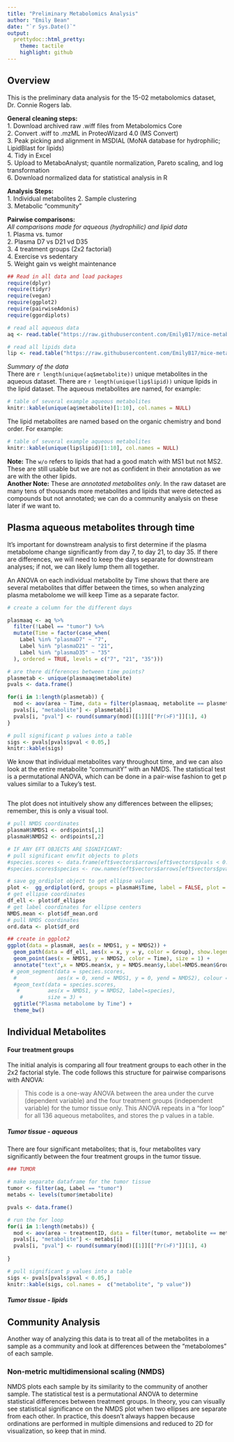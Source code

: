 ```yaml
---
title: "Preliminary Metabolomics Analysis"
author: "Emily Bean"
date: "`r Sys.Date()`"
output:
  prettydoc::html_pretty:
    theme: tactile
    highlight: github
---
```


## Overview

This is the preliminary data analysis for the 15-02 metabolomics dataset, Dr. Connie Rogers lab. 

**General cleaning steps:**  
1. Download archived raw .wiff files from Metabolomics Core  
2. Convert .wiff to .mzML in ProteoWizard 4.0 (MS Convert)  
3. Peak picking and alignment in MSDIAL (MoNA database for hydrophilic; LipidBlast for lipids)  
4. Tidy in Excel  
5. Upload to MetaboAnalyst; quantile normalization, Pareto scaling, and log transformation  
6. Download normalized data for statistical analysis in R  

**Analysis Steps:**  
1. Individual metabolites 
2. Sample clustering    
3. Metabolic "community"    

**Pairwise comparisons:**  
*All comparisons made for aqueous (hydrophilic) and lipid data*  
1. Plasma vs. tumor  
2. Plasma D7 vs D21 vd D35  
3. 4 treatment groups (2x2 factorial)  
4. Exercise vs sedentary  
5. Weight gain vs weight maintenance  



```r
## Read in all data and load packages
require(dplyr)
require(tidyr)
require(vegan)
require(ggplot2)
require(pairwiseAdonis)
require(ggordiplots)

# read all aqueous data
aq <- read.table("https://raw.githubusercontent.com/EmilyB17/mice-metab/master/data/allAqueousCleaned.txt", header = TRUE, stringsAsFactors = TRUE)

# read all lipids data
lip <- read.table("https://raw.githubusercontent.com/EmilyB17/mice-metab/master/data/allLipidsCleaned.txt", header = TRUE, stringsAsFactors = TRUE)
```

*Summary of the data*  
There are `r length(unique(aq$metabolite))` unique metabolites in the aqueous dataset. There are `r length(unique(lip$lipid)) ` unique lipids in the lipid dataset. The aqueous metabolites are named, for example: 
```r
# table of several example aqueous metabolites
knitr::kable(unique(aq$metabolite)[1:10], col.names = NULL)
```

The lipid metabolites are named based on the organic chemistry and bond order. For example: 
```r
# table of several example aqueous metabolites
knitr::kable(unique(lip$lipid)[1:10], col.names = NULL)
```
**Note:** The ` w/o` refers to lipids that had a good match with MS1 but not MS2. These are still usable but we are not as confident in their annotation as we are with the other lipids.  
**Another Note:** These are _annotated metabolites only_. In the raw dataset are many tens of thousands more metabolites and lipids that were detected as compounds but not annotated; we can do a community analysis on these later if we want to.  

## Plasma aqueous metabolites through time  

It's important for downstream analysis to first determine if the plasma metabolome change significantly from day 7, to day 21, to day 35. If there are differences, we will need to keep the days separate for downstream analyses; if not, we can likely lump them all together.  

An ANOVA on each individual metabolite by Time shows that there are several metabolites that differ between the times, so when analyzing plasma metabolome we will keep Time as a separate factor.

```r
# create a column for the different days

plasmaaq <- aq %>% 
  filter(!Label == "tumor") %>% 
  mutate(Time = factor(case_when(
    Label %in% "plasmaD7" ~ "7",
    Label %in% "plasmaD21" ~ "21",
    Label %in% "plasmaD35" ~ "35"
  ), ordered = TRUE, levels = c("7", "21", "35")))

# are there differences between time points?
plasmetab <- unique(plasmaaq$metabolite)
pvals <- data.frame()

for(i in 1:length(plasmetab)) {
  mod <- aov(area ~ Time, data = filter(plasmaaq, metabolite == plasmetab[i]))
  pvals[i, "metabolite"] <- plasmetab[i]
  pvals[i, "pval"] <- round(summary(mod)[[1]][["Pr(>F)"]][1], 4)
}

# pull significant p values into a table
sigs <- pvals[pvals$pval < 0.05,]
knitr::kable(sigs)
```

We know that individual metabolites vary throughout time, and we can also look at the entire metabolite "communitY" with an NMDS. The statistical test is a permutational ANOVA, which can be done in a pair-wise fashion to get p values similar to a Tukey's test.
```r

```

The plot does not intuitively show any differences between the ellipses; remember, this is only a visual tool. 
```r
# pull NMDS coordinates
plasmaH$NMDS1 <- ord$points[,1]
plasmaH$NMDS2 <- ord$points[,2]

# IF ANY EFT OBJECTS ARE SIGNIFICANT:
# pull significant envfit objects to plots
#species.scores <- data.frame(eft$vectors$arrows[eft$vectors$pvals < 0.05,])
#species.scores$species <- row.names(eft$vectors$arrows[eft$vectors$pvals < 0.05,])

# save gg_ordiplot object to get ellipse values
plot <-  gg_ordiplot(ord, groups = plasmaH$Time, label = FALSE, plot = FALSE)
# get ellipse coordinates
df_ell <- plot$df_ellipse
# get label coordinates for ellipse centers
NMDS.mean <- plot$df_mean.ord
# pull NMDS coordinates
ord.data <- plot$df_ord 

## create in ggplot2
ggplot(data = plasmaH, aes(x = NMDS1, y = NMDS2)) +
  geom_path(data = df_ell, aes(x = x, y = y, color = Group), show.legend = FALSE) +
  geom_point(aes(x = NMDS1, y = NMDS2, color = Time), size = 1) +
  annotate("text",x = NMDS.mean$x, y = NMDS.mean$y,label=NMDS.mean$Group) +
 # geom_segment(data = species.scores,
  #             aes(x = 0, xend = NMDS1, y = 0, yend = NMDS2), colour = "grey") +
  #geom_text(data = species.scores, 
   #         aes(x = NMDS1, y = NMDS2, label=species),
    #        size = 3) +
  ggtitle("Plasma metabolome by Time") +
  theme_bw()
```

## Individual Metabolites 

#### Four treatment groups

The initial analyis is comparing all four treatment groups to each other in the 2x2 factorial style. The code follows this structure for pairwise comparisons with ANOVA:

>This code is a one-way ANOVA between the area under the curve (dependent variable) and the four treatment groups (independent variable) for the tumor tissue only. This ANOVA repeats in a "for loop" for all 136 aqueous metabolites, and stores the p values in a table. 

##### Tumor tissue - aqueous
There are four significant metabolites; that is, four metabolites vary significantly between the four treatment groups in the tumor tissue. 

```r
### TUMOR

# make separate dataframe for the tumor tissue
tumor <- filter(aq, Label == "tumor")
metabs <- levels(tumor$metabolite)

pvals <- data.frame()

# run the for loop
for(i in 1:length(metabs)) {
  mod <- aov(area ~ treatmentID, data = filter(tumor, metabolite == metabs[i]))
  pvals[i, "metabolite"] <- metabs[i]
  pvals[i, "pval"] <- round(summary(mod)[[1]][["Pr(>F)"]][1], 4)
   
}

# pull significant p values into a table
sigs <- pvals[pvals$pval < 0.05,]
knitr::kable(sigs, col.names =  c("metabolite", "p value"))

```

##### Tumor tissue - lipids



## Community Analysis

Another way of analyzing this data is to treat all of the metabolites in a sample as a community and look at differences between the "metabolomes" of each sample. 

### Non-metric multidimensional scaling (NMDS)

NMDS plots each sample by its similarity to the community of another sample. The statistical test is a permutational ANOVA to determine statistical differences between treatment groups. In theory, you can visually see statistical significance on the NMDS plot when two ellipses are separate from each other. In practice, this doesn't always happen because ordinations are performed in multiple dimensions and reduced to 2D for visualization, so keep that in mind. 
